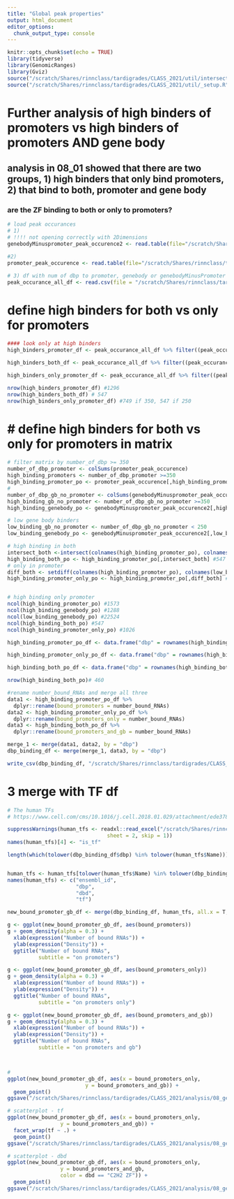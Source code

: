 ```yaml
---
title: "Global peak properties"
output: html_document
editor_options: 
  chunk_output_type: console
---
```


```r
knitr::opts_chunk$set(echo = TRUE)
library(tidyverse)
library(GenomicRanges)
library(Gviz)
source("/scratch/Shares/rinnclass/tardigrades/CLASS_2021/util/intersect_functions.R")
source("/scratch/Shares/rinnclass/tardigrades/CLASS_2021/util/_setup.R")
```

# Further analysis of high binders of promoters vs high binders of promoters AND gene body

## analysis in 08_01 showed that there are two groups, 1) high binders that only bind promoters, 2) that bind to both, promoter and gene body

### are the ZF binding to both or only to promoters? 

```r
# load peak occurances
# 1)
# !!!! not opening correctly with 2Dimensions
genebodyMinuspromoter_peak_occurence2 <- read.table(file="/scratch/Shares/rinnclass/tardigrades/CLASS_2021/analysis/01_global_peak_properties/results/GenebodyMinuspromoter_peak_occurence_matrix.tsv")

#2)
promoter_peak_occurence <- read.table(file="/scratch/Shares/rinnclass/tardigrades/CLASS_2021/analysis/01_global_peak_properties/results/lncrna_mrna_promoter_peak_occurence_matrix.tsv")

# 3) df with num of dbp to promoter, genebody or genebodyMinusPromoter
peak_occurance_all_df <- read.csv(file = "/scratch/Shares/rinnclass/tardigrades/CLASS_2021/analysis/08_genebody_vs_promoter/results/peak_occurance_all_df.csv")

```
# define high binders for both vs only for promoters

```r

#### look only at high binders 
high_binders_promoter_df <- peak_occurance_all_df %>% filter((peak_occurance_all_df$number_of_dbp_promoter >= 350))

high_binders_both_df <- peak_occurance_all_df %>% filter((peak_occurance_all_df$number_of_dbp_promoter >= 350) & (peak_occurance_all_df$number_of_dbp_genebodyNoPromoter >= 350))

high_binders_only_promoter_df <- peak_occurance_all_df %>% filter((peak_occurance_all_df$number_of_dbp_promoter >= 350) & (peak_occurance_all_df$number_of_dbp_genebodyNoPromoter < 250))

nrow(high_binders_promoter_df) #1296
nrow(high_binders_both_df) # 547
nrow(high_binders_only_promoter_df) #749 if 350, 547 if 250

```

# # define high binders for both vs only for promoters in matrix

```r
# filter matrix by number_of_dbp >= 350
number_of_dbp_promoter <- colSums(promoter_peak_occurence)
high_binding_promoters <- number_of_dbp_promoter >=350
high_binding_promoter_po <- promoter_peak_occurence[,high_binding_promoters] #1573
#
number_of_dbp_gb_no_promoter <- colSums(genebodyMinuspromoter_peak_occurence2)
high_binding_gb_no_promoter <- number_of_dbp_gb_no_promoter >=350
high_binding_genebody_po <- genebodyMinuspromoter_peak_occurence2[,high_binding_gb_no_promoter]

# low gene body binders
low_binding_gb_no_promoter <- number_of_dbp_gb_no_promoter < 250
low_binding_genebody_po <- genebodyMinuspromoter_peak_occurence2[,low_binding_gb_no_promoter]

# high binding in both
intersect_both <-intersect(colnames(high_binding_promoter_po), colnames(high_binding_genebody_po)) #547
high_binding_both_po <- high_binding_promoter_po[,intersect_both] #547
# only in promoter
diff_both <- setdiff(colnames(high_binding_promoter_po), colnames(low_binding_genebody_po)) 
high_binding_promoter_only_po <- high_binding_promoter_po[,diff_both] #824


# high binding only promoter
ncol(high_binding_promoter_po) #1573
ncol(high_binding_genebody_po) #1288
ncol(low_binding_genebody_po) #22524
ncol(high_binding_both_po) #547
ncol(high_binding_promoter_only_po) #1026

high_binding_promoter_po_df <- data.frame("dbp" = rownames(high_binding_promoter_po), "number_bound_RNAs" =rowSums(high_binding_promoter_po))

high_binding_promoter_only_po_df <- data.frame("dbp" = rownames(high_binding_promoter_only_po), "number_bound_RNAs" =rowSums(high_binding_promoter_only_po))

high_binding_both_po_df <- data.frame("dbp" = rownames(high_binding_both_po), "number_bound_RNAs" =rowSums(high_binding_both_po))

nrow(high_binding_both_po)# 460

#rename number_bound_RNAs and merge all three
data1 <- high_binding_promoter_po_df %>%
  dplyr::rename(bound_promoters = number_bound_RNAs)
data2 <- high_binding_promoter_only_po_df %>%
  dplyr::rename(bound_promoters_only = number_bound_RNAs)
data3 <- high_binding_both_po_df %>%
  dplyr::rename(bound_promoters_and_gb = number_bound_RNAs)

merge_1 <- merge(data1, data2, by = "dbp")
dbp_binding_df <- merge(merge_1, data3, by = "dbp")

write_csv(dbp_binding_df, "/scratch/Shares/rinnclass/tardigrades/CLASS_2021/analysis/08_genebody_vs_promoter/results/dbp_binding_highly_bound_regions_df.csv")


```

# 3 merge with TF df

```r

# The human TFs
# https://www.cell.com/cms/10.1016/j.cell.2018.01.029/attachment/ede37821-fd6f-41b7-9a0e-9d5410855ae6/mmc2.xlsx

suppressWarnings(human_tfs <- readxl::read_excel("/scratch/Shares/rinnclass/data/mmc2.xlsx",
                                sheet = 2, skip = 1))
names(human_tfs)[4] <- "is_tf"

length(which(tolower(dbp_binding_df$dbp) %in% tolower(human_tfs$Name)))


human_tfs <- human_tfs[tolower(human_tfs$Name) %in% tolower(dbp_binding_df$dbp), 1:4]
names(human_tfs) <- c("ensembl_id",
                      "dbp",
                      "dbd",
                      "tf")

new_bound_promoter_gb_df <- merge(dbp_binding_df, human_tfs, all.x = T, by = "dbp")

```

```r
g <- ggplot(new_bound_promoter_gb_df, aes(bound_promoters))
g + geom_density(alpha = 0.3) +
  xlab(expression("Number of bound RNAs")) +
  ylab(expression("Density")) +
  ggtitle("Number of bound RNAs",
          subtitle = "on promoters") 

g <- ggplot(new_bound_promoter_gb_df, aes(bound_promoters_only))
g + geom_density(alpha = 0.3) +
  xlab(expression("Number of bound RNAs")) +
  ylab(expression("Density")) +
  ggtitle("Number of bound RNAs",
          subtitle = "on promoters only") 

g <- ggplot(new_bound_promoter_gb_df, aes(bound_promoters_and_gb))
g + geom_density(alpha = 0.3) +
  xlab(expression("Number of bound RNAs")) +
  ylab(expression("Density")) +
  ggtitle("Number of bound RNAs",
          subtitle = "on promoters and gb") 



# 
ggplot(new_bound_promoter_gb_df, aes(x = bound_promoters_only,
                         y = bound_promoters_and_gb)) +
  geom_point()
ggsave("/scratch/Shares/rinnclass/tardigrades/CLASS_2021/analysis/08_genebody_vs_promoter/figures/scatterplot_Number_bound_RNAs.png")

# scatterplot - tf
ggplot(new_bound_promoter_gb_df, aes(x = bound_promoters_only, 
                 y = bound_promoters_and_gb)) +
  facet_wrap(tf ~ .) +
  geom_point()
ggsave("/scratch/Shares/rinnclass/tardigrades/CLASS_2021/analysis/08_genebody_vs_promoter/figures/scatterplot_Number_bound_RNAs_TF_vs_No.png")

# scatterplot - dbd
ggplot(new_bound_promoter_gb_df, aes(x = bound_promoters_only, 
                 y = bound_promoters_and_gb,
                 color = dbd == "C2H2 ZF")) +
  geom_point()
ggsave("/scratch/Shares/rinnclass/tardigrades/CLASS_2021/analysis/08_genebody_vs_promoter/figures/scatterplot_Number_bound_RNAs_C2H2.png")

```